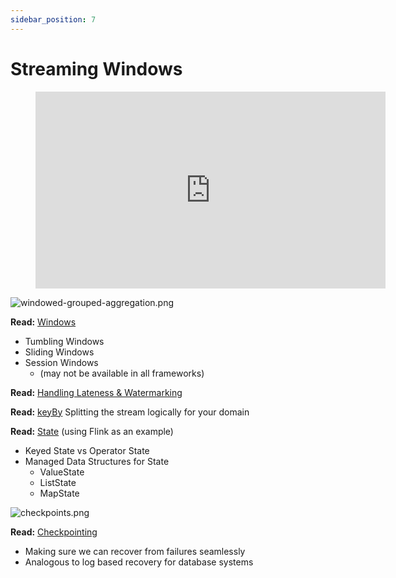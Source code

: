 ```yaml
---
sidebar_position: 7
---
```


# Streaming Windows

<div style={{textAlign: 'center'}}>

<figure class="video-container">
        <iframe width="560" height="315" src="https://www.youtube.com/embed/rAZFrmsub7I" title="YouTube video player" frameborder="0" allow="accelerometer; autoplay; clipboard-write; encrypted-media; gyroscope; picture-in-picture" allowfullscreen></iframe>
</figure>

</div>

<div style={{textAlign: 'center'}}>

![windowed-grouped-aggregation.png](./assets/windowed-grouped-aggregation.png)

</div>

**Read:** [Windows](https://ci.apache.org/projects/flink/flink-docs-stable/dev/stream/operators/windows.html)
* Tumbling Windows
* Sliding Windows
* Session Windows
    * (may not be available in all frameworks)

**Read:** [Handling Lateness & Watermarking](https://spark.apache.org/docs/latest/structured-streaming-programming-guide.html#handling-late-data-and-watermarking)

**Read:** [keyBy](https://ci.apache.org/projects/flink/flink-docs-stable/dev/stream/operators/#keyby)
Splitting the stream logically for your domain

**Read:** [State](https://ci.apache.org/projects/flink/flink-docs-stable/dev/stream/state/state.html#using-keyed-state) (using Flink as an example)
* Keyed State vs Operator State
* Managed Data Structures for State
    * ValueState
    * ListState
    * MapState

<div style={{textAlign: 'center'}}>

![checkpoints.png](./assets/checkpoints.png)

</div>

**Read:** [Checkpointing](https://ci.apache.org/projects/flink/flink-docs-release-1.13/docs/dev/datastream/fault-tolerance/checkpointing/)
* Making sure we can recover from failures seamlessly
* Analogous to log based recovery for database systems